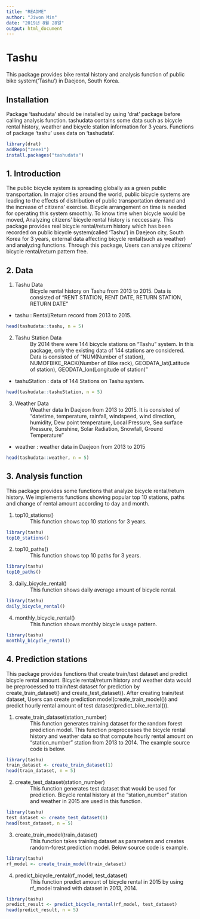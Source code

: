 ```yaml
---
title: "README"
author: "Jiwon Min"
date: "2019년 8월 28일"
output: html_document
---
```


Tashu
=====

This package provides bike rental history and analysis function of public bike system('Tashu') in Daejeon, South Korea.

Installation
------------

Package 'tashudata' should be installed by using 'drat' package before calling analysis function.
tashudata contains some data such as bicycle rental history, weather and bicycle station information for 3 years.
Functions of package 'tashu' uses data on 'tashudata'.

``` r
library(drat)
addRepo("zeee1")
install.packages("tashudata")
```

## 1. Introduction
 The public bicycle system is spreading globally as a green public transportation. In major cities around the world, public bicycle systems are leading to the effects of distribution of public transportation demand and the increase of citizens' exercise.  Bicycle arrangement on time is needed for operating this system smoothly. To know time when bicycle would be moved, Analyzing citizens' bicycle rental history is neccessary.
This package provides real bicycle rental/return history which has been recorded on public bicycle system(called 'Tashu') in Daejeon city, South Korea for 3 years, external data affecting bicycle rental(such as weather) and analyzing functions. Through this package, Users can analyze citizens' bicycle rental/return pattern free.


## 2. Data
1.    Tashu Data
: Bicycle rental history on Tashu from 2013 to 2015. Data is consisted of "RENT STATION, RENT DATE, RETURN STATION, RETURN DATE"
* tashu : Rental/Return record from 2013 to 2015.

```r
head(tashudata::tashu, n = 5)
```

2.    Tashu Station Data
: By 2014 there were 144 bicycle stations on "Tashu" system. In this package, only the existing data of 144 stations are considered. Data is consisted of "NUM(Number of station), NUMOFBIKE_RACK(Number of Bike rack), GEODATA_lat(Latitude of station), GEODATA_lon(Longitude of station)"

* tashuStation : data of 144 Stations on Tashu system. 
```r
head(tashudata::tashuStation, n = 5)
```

3.    Weather Data
: Weather data In Daejeon from 2013 to 2015. It is consisted of "datetime, temperature, rainfall, windspeed, wind direction, humidity, Dew point temperature, Local Pressure, Sea surface Pressure, Sunshine, Solar Radiation, Snowfall, Ground Temperature"

* weather : weather data in Daejeon from 2013 to 2015

```r
head(tashudata::weather, n = 5)
```

## 3. Analysis function

This package provides some functions that analyze bicycle rental/return history. We implements functions showing popular top 10 stations, paths and change of rental amount according to day and month.

1.    top10_stations()
: This function shows top 10 stations for 3 years.

```r
library(tashu)
top10_stations()
```

2.    top10_paths()
: This function shows top 10 paths for 3 years.

```r
library(tashu)
top10_paths()
```

3.    daily_bicycle_rental()
: This function shows daily average amount of bicycle rental.

```r
library(tashu)
daily_bicycle_rental()
```

4.    monthly_bicycle_rental()
: This function shows monthly bicycle usage pattern.

```r
library(tashu)
monthly_bicycle_rental()
```


## 4. Prediction stations

 This package provides functions that create train/test dataset and predict bicycle rental amount. Bicycle rental/return history and weather data would be preprocessed to train/test dataset for prediction by create_train_dataset() and create_test_dataset(). After creating train/test dataset, Users can create prediction model(create_train_model()) and predict hourly rental amount of test dataset(predict_bike_rental()). 

1.    create_train_dataset(station_number)
: This function generates training dataset for the random forest prediction model. This function preprocesses the bicycle rental history and weather data so that compute hourly rental amount on "station_number" station from 2013 to 2014. The example source code is below.

```r
library(tashu)
train_dataset <- create_train_dataset(1)
head(train_dataset, n = 5)
```

2.    create_test_dataset(station_number)
: This function generates test dataset that would be used for prediction. Bicycle rental history at the "station_number" station and weather in 2015 are used in this function.
 
```r
library(tashu)
test_dataset <- create_test_dataset(1)
head(test_dataset, n = 5)
```

3.    create_train_model(train_dataset)
: This function takes training dataset as parameters and creates random-forest prediction model. Below source code is example.
 
```r
library(tashu)
rf_model <- create_train_model(train_dataset)
```

4.    predict_bicycle_rental(rf_model, test_dataset)
: This function predict amount of bicycle rental in 2015 by using rf_model trained with dataset in 2013, 2014. 

```r
library(tashu)
predict_result <- predict_bicycle_rental(rf_model, test_dataset)
head(predict_result, n = 5)
```
